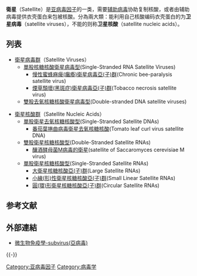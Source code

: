 '''衛星'''（Satellite）是[[亚病毒因子|亚病毒因子]]的一类，需要[[辅助病毒|辅助病毒]]协助复制核酸，或者由辅助病毒提供衣壳蛋白来包被核酸。分為兩大類：能利用自己核酸编码衣壳蛋白的为'''卫星病毒'''（satellite viruses），不能的则称'''卫星核酸'''（satellite nucleic acids）。

== 列表 ==
* [[衛星病毒群|衛星病毒群]]（Satellite Viruses）
** [[單股核糖核酸衛星病毒型|單股核糖核酸衛星病毒型]](Single-Stranded RNA Satellite Viruses)
*** [[慢性蜜蜂麻痺(癱瘓)衛星病毒亞(子)群|慢性蜜蜂麻痺(癱瘓)衛星病毒亞(子)群]](Chronic bee-paralysis satellite virus)
*** [[煙草頹壞(黑斑症)衛星病毒亞(子)群|煙草頹壞(黑斑症)衛星病毒亞(子)群]](Tobacco necrosis satellite virus)
** [[雙股去氧核糖核酸衛星病毒型|雙股去氧核糖核酸衛星病毒型]](Double-stranded DNA satellite viruses)

* [[衛星核酸群|衛星核酸群]]（Satellite Nucleic Acids）
** [[單股衛星去氧核糖核酸型|單股衛星去氧核糖核酸型]](Single-Stranded Satellite DNAs)
*** [[番茄葉捲曲病毒衛星去氧核糖核酸|番茄葉捲曲病毒衛星去氧核糖核酸]](Tomato leaf curl virus satellite DNA)
** [[雙股衛星核糖核酸型|雙股衛星核糖核酸型]](Double-Stranded Satellite RNAs)
*** [[釀酒酵母菌M病毒的衛星|釀酒酵母菌M病毒的衛星]](satellite of Saccaromyces cerevisiae M virus)
** [[單股衛星核糖核酸型|單股衛星核糖核酸型]](Single-Stranded Satellite RNAs)
*** [[大衛星核糖核酸亞(子)群|大衛星核糖核酸亞(子)群]](Large Satellite RNAs)
*** [[小線(形)性衛星核糖核酸亞(子)群|小線(形)性衛星核糖核酸亞(子)群]](Small Linear Satellite RNAs)
*** [[圓(環)形衛星核糖核酸亞(子)群|圓(環)形衛星核糖核酸亞(子)群]](Circular Satellite RNAs)

== 参考文献 ==
{{Reflist}}

==外部連結==
*[http://smallcollation.blogspot.com/2013/02/subvirus.html 微生物免疫學-subvirus(亞病毒)] {{Wayback|url=http://smallcollation.blogspot.com/2013/02/subvirus.html |date=20200724163049 }}

{{-}}
{{Viruses}}

[[Category:亚病毒因子|Category:亚病毒因子]]
[[Category:病毒学|Category:病毒学]]